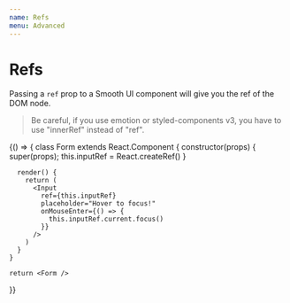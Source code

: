 ```yaml
---
name: Refs
menu: Advanced
---
```



# Refs

Passing a `ref` prop to a Smooth UI component will give you the ref of the DOM node.

> Be careful, if you use emotion or styled-components v3, you have to use "innerRef" instead of "ref".

<Playground>
  {() => {
    class Form extends React.Component {
      constructor(props) {
        super(props);
        this.inputRef = React.createRef()
      }

      render() {
        return (
          <Input
            ref={this.inputRef}
            placeholder="Hover to focus!"
            onMouseEnter={() => {
              this.inputRef.current.focus()
            }}
          />
        )
      }
    }

    return <Form />
  }}
</Playground>
